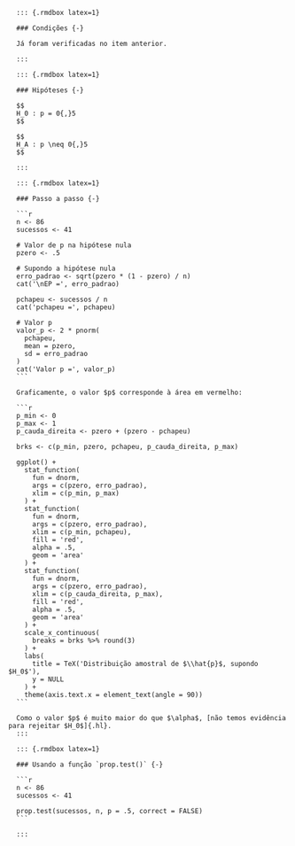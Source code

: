       ::: {.rmdbox latex=1}
      
      ### Condições {-}
      
      Já foram verificadas no item anterior.
      
      :::

      ::: {.rmdbox latex=1}
      
      ### Hipóteses {-}
      
      $$
      H_0 : p = 0{,}5
      $$
      
      $$
      H_A : p \neq 0{,}5
      $$
      
      :::

      ::: {.rmdbox latex=1}
   
      ### Passo a passo {-}
      
      ```r
      n <- 86
      sucessos <- 41

      # Valor de p na hipótese nula
      pzero <- .5
      
      # Supondo a hipótese nula
      erro_padrao <- sqrt(pzero * (1 - pzero) / n)
      cat('\nEP =', erro_padrao)
      
      pchapeu <- sucessos / n
      cat('pchapeu =', pchapeu)
      
      # Valor p
      valor_p <- 2 * pnorm(
        pchapeu, 
        mean = pzero, 
        sd = erro_padrao
      )
      cat('Valor p =', valor_p)
      ```
      
      Graficamente, o valor $p$ corresponde à área em vermelho:
      
      ```r
      p_min <- 0
      p_max <- 1
      p_cauda_direita <- pzero + (pzero - pchapeu)
      
      brks <- c(p_min, pzero, pchapeu, p_cauda_direita, p_max)
      
      ggplot() +
        stat_function(
          fun = dnorm,
          args = c(pzero, erro_padrao),
          xlim = c(p_min, p_max)
        ) +
        stat_function(
          fun = dnorm,
          args = c(pzero, erro_padrao),
          xlim = c(p_min, pchapeu),
          fill = 'red',
          alpha = .5,
          geom = 'area'
        ) +
        stat_function(
          fun = dnorm,
          args = c(pzero, erro_padrao),
          xlim = c(p_cauda_direita, p_max),
          fill = 'red',
          alpha = .5,
          geom = 'area'
        ) +
        scale_x_continuous(
          breaks = brks %>% round(3)
        ) +
        labs(
          title = TeX('Distribuição amostral de $\\hat{p}$, supondo $H_0$'),
          y = NULL
        ) +
        theme(axis.text.x = element_text(angle = 90))
      ```
      
      Como o valor $p$ é muito maior do que $\alpha$, [não temos evidência para rejeitar $H_0$]{.hl}.
      :::
      
      ::: {.rmdbox latex=1}
      
      ### Usando a função `prop.test()` {-}
      
      ```r
      n <- 86
      sucessos <- 41
      
      prop.test(sucessos, n, p = .5, correct = FALSE)
      ```
      
      :::
   
